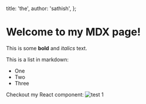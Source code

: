   title: 'the',
  author: 'sathish',
};

# Welcome to my MDX page!

This is some **bold** and _italics_ text.

This is a list in markdown:

- One
- Two
- Three

Checkout my React component:
![test 1](/monalisa.jpeg)

<TestComp />
